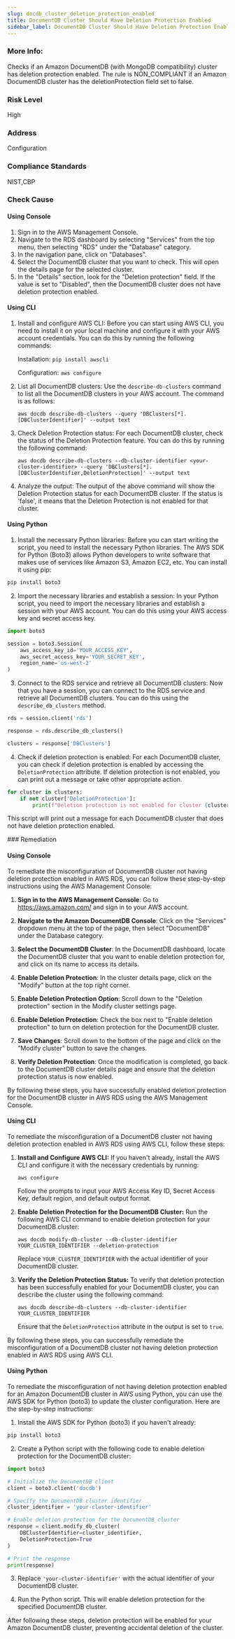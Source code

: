 ```yaml
---
slug: docdb_cluster_deletion_protection_enabled
title: DocumentDB Cluster Should Have Deletion Protection Enabled
sidebar_label: DocumentDB Cluster Should Have Deletion Protection Enabled
---
```

### More Info:

Checks if an Amazon DocumentDB (with MongoDB compatibility) cluster has deletion protection enabled. The rule is NON_COMPLIANT if an Amazon DocumentDB cluster has the deletionProtection field set to false.

### Risk Level

High

### Address

Configuration

### Compliance Standards

NIST,CBP



<Tabs><Tab title='Cause'>
### Check Cause

#### Using Console

1. Sign in to the AWS Management Console.
2. Navigate to the RDS dashboard by selecting "Services" from the top menu, then selecting "RDS" under the "Database" category.
3. In the navigation pane, click on "Databases".
4. Select the DocumentDB cluster that you want to check. This will open the details page for the selected cluster.
5. In the "Details" section, look for the "Deletion protection" field. If the value is set to "Disabled", then the DocumentDB cluster does not have deletion protection enabled.

#### Using CLI

1. Install and configure AWS CLI: Before you can start using AWS CLI, you need to install it on your local machine and configure it with your AWS account credentials. You can do this by running the following commands:

   Installation: `pip install awscli`
   
   Configuration: `aws configure`

2. List all DocumentDB clusters: Use the `describe-db-clusters` command to list all the DocumentDB clusters in your AWS account. The command is as follows:

   `aws docdb describe-db-clusters --query 'DBClusters[*].[DBClusterIdentifier]' --output text`

3. Check Deletion Protection status: For each DocumentDB cluster, check the status of the Deletion Protection feature. You can do this by running the following command:

   `aws docdb describe-db-clusters --db-cluster-identifier <your-cluster-identifier> --query 'DBClusters[*].[DBClusterIdentifier,DeletionProtection]' --output text`

4. Analyze the output: The output of the above command will show the Deletion Protection status for each DocumentDB cluster. If the status is 'false', it means that the Deletion Protection is not enabled for that cluster.

#### Using Python

1. Install the necessary Python libraries: Before you can start writing the script, you need to install the necessary Python libraries. The AWS SDK for Python (Boto3) allows Python developers to write software that makes use of services like Amazon S3, Amazon EC2, etc. You can install it using pip:

```python
pip install boto3
```

2. Import the necessary libraries and establish a session: In your Python script, you need to import the necessary libraries and establish a session with your AWS account. You can do this using your AWS access key and secret access key.

```python
import boto3

session = boto3.Session(
    aws_access_key_id='YOUR_ACCESS_KEY',
    aws_secret_access_key='YOUR_SECRET_KEY',
    region_name='us-west-2'
)
```

3. Connect to the RDS service and retrieve all DocumentDB clusters: Now that you have a session, you can connect to the RDS service and retrieve all DocumentDB clusters. You can do this using the `describe_db_clusters` method.

```python
rds = session.client('rds')

response = rds.describe_db_clusters()

clusters = response['DBClusters']
```

4. Check if deletion protection is enabled: For each DocumentDB cluster, you can check if deletion protection is enabled by accessing the `DeletionProtection` attribute. If deletion protection is not enabled, you can print out a message or take other appropriate action.

```python
for cluster in clusters:
    if not cluster['DeletionProtection']:
        print(f"Deletion protection is not enabled for cluster {cluster['DBClusterIdentifier']}")
```

This script will print out a message for each DocumentDB cluster that does not have deletion protection enabled.

</Tab>


<Tab title='Remediation'>
### Remediation

#### Using Console

To remediate the misconfiguration of DocumentDB cluster not having deletion protection enabled in AWS RDS, you can follow these step-by-step instructions using the AWS Management Console:

1. **Sign in to the AWS Management Console**: Go to https://aws.amazon.com/ and sign in to your AWS account.

2. **Navigate to the Amazon DocumentDB Console**: Click on the "Services" dropdown menu at the top of the page, then select "DocumentDB" under the Database category.

3. **Select the DocumentDB Cluster**: In the DocumentDB dashboard, locate the DocumentDB cluster that you want to enable deletion protection for, and click on its name to access its details.

4. **Enable Deletion Protection**: In the cluster details page, click on the "Modify" button at the top right corner.

5. **Enable Deletion Protection Option**: Scroll down to the "Deletion protection" section in the Modify cluster settings page.

6. **Enable Deletion Protection**: Check the box next to "Enable deletion protection" to turn on deletion protection for the DocumentDB cluster.

7. **Save Changes**: Scroll down to the bottom of the page and click on the "Modify cluster" button to save the changes.

8. **Verify Deletion Protection**: Once the modification is completed, go back to the DocumentDB cluster details page and ensure that the deletion protection status is now enabled.

By following these steps, you have successfully enabled deletion protection for the DocumentDB cluster in AWS RDS using the AWS Management Console.

#### Using CLI

To remediate the misconfiguration of a DocumentDB cluster not having deletion protection enabled in AWS RDS using AWS CLI, follow these steps:

1. **Install and Configure AWS CLI:**
   If you haven't already, install the AWS CLI and configure it with the necessary credentials by running:
   ```
   aws configure
   ```
   Follow the prompts to input your AWS Access Key ID, Secret Access Key, default region, and default output format.

2. **Enable Deletion Protection for the DocumentDB Cluster:**
   Run the following AWS CLI command to enable deletion protection for your DocumentDB cluster:
   ```
   aws docdb modify-db-cluster --db-cluster-identifier YOUR_CLUSTER_IDENTIFIER --deletion-protection
   ```
   Replace `YOUR_CLUSTER_IDENTIFIER` with the actual identifier of your DocumentDB cluster.

3. **Verify the Deletion Protection Status:**
   To verify that deletion protection has been successfully enabled for your DocumentDB cluster, you can describe the cluster using the following command:
   ```
   aws docdb describe-db-clusters --db-cluster-identifier YOUR_CLUSTER_IDENTIFIER
   ```
   Ensure that the `DeletionProtection` attribute in the output is set to `true`.

By following these steps, you can successfully remediate the misconfiguration of a DocumentDB cluster not having deletion protection enabled in AWS RDS using AWS CLI.

#### Using Python

To remediate the misconfiguration of not having deletion protection enabled for an Amazon DocumentDB cluster in AWS using Python, you can use the AWS SDK for Python (boto3) to update the cluster configuration. Here are the step-by-step instructions:

1. Install the AWS SDK for Python (boto3) if you haven't already:
```bash
pip install boto3
```

2. Create a Python script with the following code to enable deletion protection for the DocumentDB cluster:

```python
import boto3

# Initialize the DocumentDB client
client = boto3.client('docdb')

# Specify the DocumentDB cluster identifier
cluster_identifier = 'your-cluster-identifier'

# Enable deletion protection for the DocumentDB cluster
response = client.modify_db_cluster(
    DBClusterIdentifier=cluster_identifier,
    DeletionProtection=True
)

# Print the response
print(response)
```

3. Replace `'your-cluster-identifier'` with the actual identifier of your DocumentDB cluster.

4. Run the Python script. This will enable deletion protection for the specified DocumentDB cluster.

After following these steps, deletion protection will be enabled for your Amazon DocumentDB cluster, preventing accidental deletion of the cluster.



</Tab>
</Tabs>